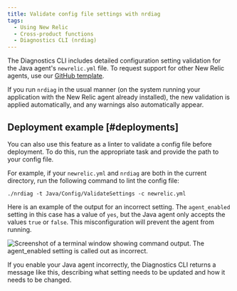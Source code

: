 ```yaml
---
title: Validate config file settings with nrdiag
tags:
  - Using New Relic
  - Cross-product functions
  - Diagnostics CLI (nrdiag)
---
```


The Diagnostics CLI includes detailed configuration setting validation for the Java agent's `newrelic.yml` file. To request support for other New Relic agents, use our [GitHub template](https://github.com/newrelic/newrelic-diagnostics-cli/issues/new?assignees=&labels=enhancement%2C+needs-triage&template=enhancement.md&title=).

If you run `nrdiag` in the usual manner (on the system running your application with the New Relic agent already installed), the new validation is applied automatically, and any warnings also automatically appear.

## Deployment example [#deployments]

You can also use this feature as a linter to validate a config file before deployment. To do this, run the appropriate task and provide the path to your config file.

For example, if your `newrelic.yml` and `nrdiag` are both in the current directory, run the following command to lint the config file:

```
./nrdiag -t Java/Config/ValidateSettings -c newrelic.yml
```

Here is an example of the output for an incorrect setting. The `agent_enabled` setting in this case has a value of `yes`, but the Java agent only accepts the values `true` or `false`. This misconfiguration will prevent the agent from running.

![Screenshot of a terminal window showing command output. The agent_enabled setting is called out as incorrect.](./images/agent_enabled.png "agent_enabled.png")

If you enable your Java agent incorrectly, the Diagnostics CLI returns a message like this, describing what setting needs to be updated and how it needs to be changed.
